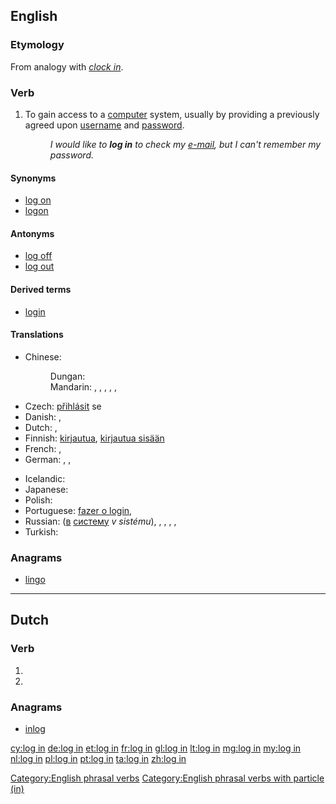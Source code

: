 {{also|-login|login|lögin}}
==English==
{{wikipedia}}

===Etymology===
From analogy with ''[[clock in]]''.

===Verb===
{{en-verb|inf=[[log]] [[in]]|logs in|logging in|logged in}}

# {{computing}} To gain access to a [[computer]] system, usually by providing a previously agreed upon [[username]] and [[password]].
#: ''I would like to '''log in''' to check my [[e-mail]], but I can't remember my password.''

====Synonyms====
* [[log on]]
* [[logon]]

====Antonyms====
* [[log off]]
* [[log out]]

====Derived terms====
* [[login]]

====Translations====
{{trans-top|gain access to a computer system}}
* Chinese:
*: Dungan: {{tø|dng|чинлэ|sc=Cyrl}}
*: Mandarin: {{t-|cmn|記入|sc=Hani}},  {{t|cmn|记入|tr=jìrù|sc=Hani}},  {{t|cmn|登錄|sc=Hani}},  {{t|cmn|登录|tr=dēnglù|sc=Hani}},  {{t|cmn|簽入|sc=Hani}},  {{t|cmn|签入|tr=qiānrù|sc=Hani}}
* Czech: [[přihlásit]] se
* Danish: {{t|da|logge ind}},  {{t|da|logge på}}
* Dutch: {{t+|nl|aanmelden}},  {{t-|nl|inloggen}}
* Finnish: [[kirjautua]], [[kirjautua sisään]]
* French: {{t+|fr|identifier|alt=s'identifier}},  {{t+|fr|connecter|alt=se connecter}}
* German: {{t+|de|anmelden|alt=sich anmelden}},  {{t+|de|einloggen|alt=sich einloggen}},  {{t+|de|einloggen}}
{{trans-mid}}
* Icelandic: {{t|is|skrá inn}}
* Japanese: {{t+|ja|ログイン|alt=ログインする|tr=roguin-suru}}
* Polish: {{t+|pl|zalogować się}}
* Portuguese: [[fazer o login]],  {{t+|pt|entrar}}
* Russian: {{t+|ru|войти|tr=vojtí}} ([[в]] [[система|систему]] ''v sistému''),  {{t|ru|подсоединиться|tr=podsojedinít'sja}},  {{t|ru|подключиться|tr=podključít'sja}},  {{t|ru|зарегистрироваться|tr=zaregistrírovat'sja}}, {{t|ru|авторизовываться|tr=avtorizóvyvatʹsja|sc=Cyrl}}, {{t|ru|авторизоваться|tr=avtorizovátʹsja|sc=Cyrl}}
* Turkish: {{t|tr|giriş yapmak}}
{{trans-bottom}}

===Anagrams===
* [[lingo#English|lingo]]

[[Category:English phrasal verbs]]
[[Category:English phrasal verbs with particle (in)]]

----

==Dutch==

===Verb===
{{head|nl}}

# {{nl-verb-form|p=1|n=sg|t=pres|m=ind|inloggen}}
# {{nl-verb-form|m=imp|inloggen}}

===Anagrams===
* [[inlog#Dutch|inlog]]

[[cy:log in]]
[[de:log in]]
[[et:log in]]
[[fr:log in]]
[[gl:log in]]
[[lt:log in]]
[[mg:log in]]
[[my:log in]]
[[nl:log in]]
[[pl:log in]]
[[pt:log in]]
[[ta:log in]]
[[zh:log in]]